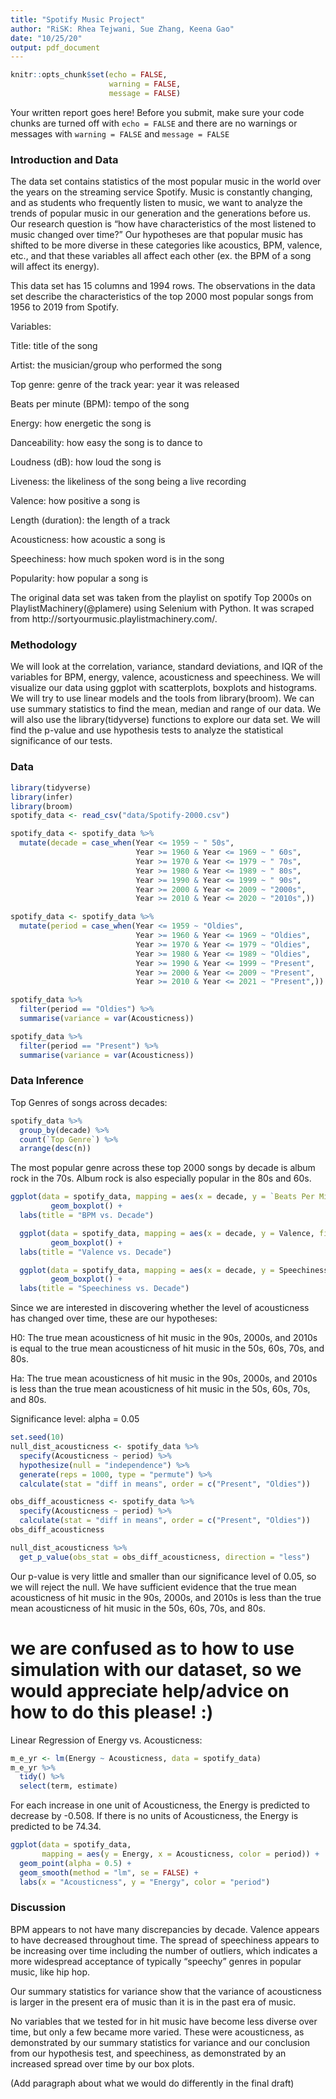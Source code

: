 ```yaml
---
title: "Spotify Music Project"
author: "RiSK: Rhea Tejwani, Sue Zhang, Keena Gao"
date: "10/25/20"
output: pdf_document
---
```


```r
knitr::opts_chunk$set(echo = FALSE, 
                      warning = FALSE, 
                      message = FALSE)
```

Your written report goes here! Before you submit, make sure your code chunks are turned off with `echo = FALSE` and there are no warnings or messages with `warning = FALSE` and `message = FALSE` 

### Introduction and Data

  The data set contains statistics of the most popular music in the world over the years on the streaming service Spotify. Music is constantly changing, and as students who frequently listen to music, we want to analyze the trends of popular music in our generation and the generations before us. Our research question is “how have characteristics of the most listened to music changed over time?” Our hypotheses are that popular music has shifted to be more diverse in these categories like acoustics, BPM, valence, etc., and that these variables all affect each other (ex. the BPM of a song will affect its energy).
  
  This data set has 15 columns and 1994 rows. The observations in the data set describe the characteristics of the top 2000 most popular songs from 1956 to 2019 from Spotify. 
  
Variables:

Title: title of the song 

Artist: the musician/group who performed the song 

Top genre: genre of the track year: year it was released 

Beats per minute (BPM): tempo of the song 

Energy: how energetic the song is 

Danceability: how easy the song is to dance to 

Loudness (dB): how loud the song is 

Liveness: the likeliness of the song being a live recording 

Valence: how positive a song is 

Length (duration): the length of a track 

Acousticness: how acoustic a song is 

Speechiness: how much spoken word is in the song 

Popularity: how popular a song is 

The original data set was taken from the playlist on spotify Top 2000s on PlaylistMachinery(@plamere) using Selenium with Python. It was scraped from http://sortyourmusic.playlistmachinery.com/.

### Methodology

  We will look at the correlation, variance, standard deviations, and IQR of the variables for BPM, energy, valence, acousticness and speechiness. We will visualize our data using ggplot with scatterplots, boxplots and histograms. We will try to use linear models and the tools from library(broom). We can use summary statistics to find the mean, median and range of our data. We will also use the library(tidyverse) functions to explore our data set. We will find the p-value and use hypothesis tests to analyze the statistical significance of our tests.

  
### Data

```r
library(tidyverse)
library(infer)
library(broom)
spotify_data <- read_csv("data/Spotify-2000.csv")
```

```r
spotify_data <- spotify_data %>%
  mutate(decade = case_when(Year <= 1959 ~ " 50s",
                            Year >= 1960 & Year <= 1969 ~ " 60s",
                            Year >= 1970 & Year <= 1979 ~ " 70s",
                            Year >= 1980 & Year <= 1989 ~ " 80s",
                            Year >= 1990 & Year <= 1999 ~ " 90s",
                            Year >= 2000 & Year <= 2009 ~ "2000s",
                            Year >= 2010 & Year <= 2020 ~ "2010s",))
```

```r
spotify_data <- spotify_data %>%
  mutate(period = case_when(Year <= 1959 ~ "Oldies",
                            Year >= 1960 & Year <= 1969 ~ "Oldies",
                            Year >= 1970 & Year <= 1979 ~ "Oldies",
                            Year >= 1980 & Year <= 1989 ~ "Oldies",
                            Year >= 1990 & Year <= 1999 ~ "Present",
                            Year >= 2000 & Year <= 2009 ~ "Present",
                            Year >= 2010 & Year <= 2021 ~ "Present",))
```

```r
spotify_data %>%
  filter(period == "Oldies") %>%
  summarise(variance = var(Acousticness))
```

```r
spotify_data %>%
  filter(period == "Present") %>%
  summarise(variance = var(Acousticness))
```

### Data Inference

Top Genres of songs across decades:

```r
spotify_data %>%
  group_by(decade) %>%
  count(`Top Genre`) %>%
  arrange(desc(n)) 
```

The most popular genre across these top 2000 songs by decade is album rock in the 70s. Album rock is also especially popular in the 80s and 60s. 

```r
ggplot(data = spotify_data, mapping = aes(x = decade, y = `Beats Per Minute (BPM)`, fill = decade)) +
         geom_boxplot() +
  labs(title = "BPM vs. Decade")
```

```r
  ggplot(data = spotify_data, mapping = aes(x = decade, y = Valence, fill = decade)) +
         geom_boxplot() +
  labs(title = "Valence vs. Decade")
```

```r
  ggplot(data = spotify_data, mapping = aes(x = decade, y = Speechiness, fill = decade)) +
         geom_boxplot() +
  labs(title = "Speechiness vs. Decade")
```
Since we are interested in discovering whether the level of acousticness has changed over time, these are our hypotheses:

H0: The true mean acousticness of hit music in the 90s, 2000s, and 2010s is equal to the true mean acousticness of hit music in the 50s, 60s, 70s, and 80s. 

Ha: The true mean acousticness of hit music in the 90s, 2000s, and 2010s is less than the true mean acousticness of hit music in the 50s, 60s, 70s, and 80s. 

Significance level: alpha = 0.05

```r
set.seed(10)  
null_dist_acousticness <- spotify_data %>% 
  specify(Acousticness ~ period) %>%
  hypothesize(null = "independence") %>%
  generate(reps = 1000, type = "permute") %>% 
  calculate(stat = "diff in means", order = c("Present", "Oldies"))

obs_diff_acousticness <- spotify_data %>% 
  specify(Acousticness ~ period) %>%
  calculate(stat = "diff in means", order = c("Present", "Oldies"))
obs_diff_acousticness

null_dist_acousticness %>%
  get_p_value(obs_stat = obs_diff_acousticness, direction = "less")
```

Our p-value is very little and smaller than our significance level of 0.05, so we will reject the null. We have sufficient evidence that the true mean acousticness of hit music in the 90s, 2000s, and 2010s is less than the true mean acousticness of hit music in the 50s, 60s, 70s, and 80s. 

# we are confused as to how to use simulation with our dataset, so we would appreciate help/advice on how to do this please! :)

Linear Regression of Energy vs. Acousticness:

```r
m_e_yr <- lm(Energy ~ Acousticness, data = spotify_data)
m_e_yr %>%
  tidy() %>%
  select(term, estimate)
```
For each increase in one unit of Acousticness, the Energy is predicted to decrease by -0.508. 
If there is no units of Acousticness, the Energy is predicted to be 74.34. 

```r
ggplot(data = spotify_data,
       mapping = aes(y = Energy, x = Acousticness, color = period)) +
  geom_point(alpha = 0.5) + 
  geom_smooth(method = "lm", se = FALSE) +
  labs(x = "Acousticness", y = "Energy", color = "period")
```


### Discussion

BPM appears to not have many discrepancies by decade. Valence appears to have decreased throughout time. The spread of speechiness appears to be increasing over time including the number of outliers, which indicates a more widespread acceptance of typically "speechy" genres in popular music, like hip hop. 

Our summary statistics for variance show that the variance of acousticness is larger in the present era of music than it is in the past era of music. 

No variables that we tested for in hit music have become less diverse over time, but only a few became more varied. These were acousticness, as demonstrated by our summary statistics for variance and our conclusion from our hypothesis test, and speechiness, as demonstrated by an increased spread over time by our box plots. 

(Add paragraph about what we would do differently in the final draft)
